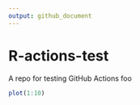 ```yaml
---
output: github_document
---
```


# R-actions-test

A repo for testing GitHub Actions foo

```r
plot(1:10)
```
